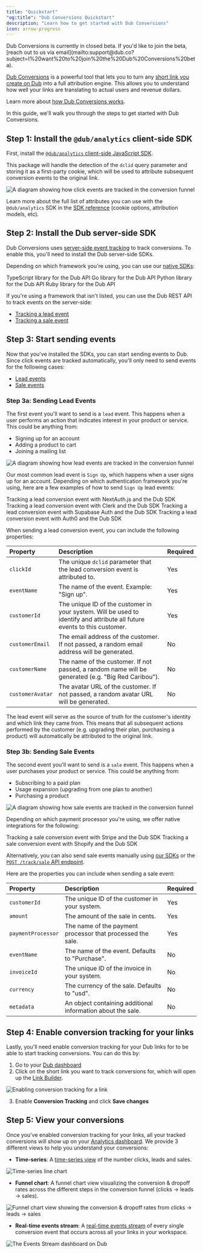 ```yaml
---
title: "Quickstart"
"og:title": "Dub Conversions Quickstart"
description: "Learn how to get started with Dub Conversions"
icon: arrow-progress
---
```



<Info>
  Dub Conversions is currently in closed beta. If you'd like to join the beta,
  [reach out to us via
  email](mailto:support@dub.co?subject=I%20want%20to%20join%20the%20Dub%20Conversions%20beta).
</Info>

[Dub Conversions](https://dub.co/help/article/dub-conversions) is a powerful tool that lets you to turn any [short link you create on Dub](https://dub.co/help/article/how-to-create-link) into a full attribution engine. This allows you to understand how well your links are translating to actual users and revenue dollars.

Learn more about [how Dub Conversions works](https://dub.co/help/article/dub-conversions).

In this guide, we'll walk you through the steps to get started with Dub Conversions.

## Step 1: Install the `@dub/analytics` client-side SDK

First, install the [`@dub/analytics` client-side JavaScript SDK](/sdks/js-client/overview).

This package will handle the detection of the `dclid` query parameter and storing it as a first-party cookie, which will be used to attribute subsequent conversion events to the original link.

<Frame>
  <img
    className="rounded-lg border border-gray-100"
    src="https://assets.dub.co/help/conversion-click-event.png"
    alt="A diagram showing how click events are tracked in the conversion funnel"
  />
</Frame>

<InstallDubAnalytics />

Learn more about the full list of attributes you can use with the `@dub/analytics` SDK in the [SDK reference](/sdks/js-client/overview) (cookie options, attribution models, etc).

## Step 2: Install the Dub server-side SDK

Dub Conversions uses [server-side event tracking](https://dub.co/help/article/dub-conversions#how-are-conversions-tracked) to track conversions. To enable this, you'll need to install the Dub server-side SDKs.

Depending on which framework you're using, you can use our [native SDKs](/sdks/overview):

<CardGroup>
  <Card
    title="TypeScript"
    icon="npm"
    href="/sdks/typescript/overview"
    horizontal
  >
    TypeScript library for the Dub API
  </Card>
  <Card
    title="Go"
    icon="golang"
    href="https://dub.co/solutions/go"
    iconType="brands"
    horizontal
  >
    Go library for the Dub API
  </Card>
  <Card
    title="Python"
    icon="python"
    href="https://dub.co/solutions/python"
    horizontal
  >
    Python library for the Dub API
  </Card>
  <Card title="Ruby" icon="gem" href="https://dub.co/solutions/ruby" horizontal>
    Ruby library for the Dub API
  </Card>
</CardGroup>

If you're using a framework that isn't listed, you can use the Dub REST API to track events on the server-side:

- [Tracking a lead event](/api-reference/endpoint/track-lead)
- [Tracking a sale event](/api-reference/endpoint/track-sale)

## Step 3: Start sending events

Now that you've installed the SDKs, you can start sending events to Dub. Since click events are tracked automatically, you'll only need to send events for the following cases:

- [Lead events](#step-3a-sending-lead-events)
- [Sale events](#step-3b-sending-sale-events)

### Step 3a: Sending Lead Events

The first event you'll want to send is a `lead` event. This happens when a user performs an action that indicates interest in your product or service. This could be anything from:

- Signing up for an account
- Adding a product to cart
- Joining a mailing list

<Frame>
  <img
    className="rounded-lg border border-gray-100"
    src="https://assets.dub.co/help/conversion-lead-event.png"
    alt="A diagram showing how lead events are tracked in the conversion funnel"
  />
</Frame>

Our most common lead event is `Sign Up`, which happens when a user signs up for an account. Depending on which authentication framework you're using, here are a few examples of how to send `Sign Up` lead events:

<CardGroup cols={1}>
  <Card
    title="NextAuth.js"
    icon="shield-halved"
    iconType="solid"
    href="/conversions/leads/next-auth"
    horizontal
  >
    Tracking a lead conversion event with NextAuth.js and the Dub SDK
  </Card>
  <Card
    title="Clerk"
    icon="shield-halved"
    iconType="solid"
    href="/conversions/leads/clerk"
    horizontal
  >
    Tracking a lead conversion event with Clerk and the Dub SDK
  </Card>
  <Card
    title="Supabase Auth"
    icon="shield-halved"
    iconType="solid"
    href="/conversions/leads/supabase-auth"
    horizontal
  >
    Tracking a lead conversion event with Supabase Auth and the Dub SDK
  </Card>
  <Card
    title="Auth0"
    icon="shield-halved"
    iconType="solid"
    href="/conversions/leads/auth0"
    horizontal
  >
    Tracking a lead conversion event with Auth0 and the Dub SDK
  </Card>
</CardGroup>

When sending a lead conversion event, you can include the following properties:

| Property         | Description                                                                                                              | Required |
| :--------------- | :----------------------------------------------------------------------------------------------------------------------- | :------- |
| `clickId`        | The unique `dclid` parameter that the lead conversion event is attributed to.                                            | Yes      |
| `eventName`      | The name of the event. Example: "Sign up".                                                                               | Yes      |
| `customerId`     | The unique ID of the customer in your system. Will be used to identify and attribute all future events to this customer. | Yes      |
| `customerEmail`  | The email address of the customer. If not passed, a random email address will be generated.                              | No       |
| `customerName`   | The name of the customer. If not passed, a random name will be generated (e.g. "Big Red Caribou").                       | No       |
| `customerAvatar` | The avatar URL of the customer. If not passed, a random avatar URL will be generated.                                    | No       |

The lead event will serve as the source of truth for the customer's identity and which link they came from. This means that all subsequent actions performed by the customer (e.g. upgrading their plan, purchasing a product) will automatically be attributed to the original link.

### Step 3b: Sending Sale Events

The second event you'll want to send is a `sale` event. This happens when a user purchases your product or service. This could be anything from:

- Subscribing to a paid plan
- Usage expansion (upgrading from one plan to another)
- Purchasing a product

<Frame>
  <img
    className="rounded-lg border border-gray-100"
    src="https://assets.dub.co/help/conversion-sale-event.png"
    alt="A diagram showing how sale events are tracked in the conversion funnel"
  />
</Frame>

Depending on which payment processor you're using, we offer native integrations for the following:

<CardGroup cols={1}>
  <Card
    title="Stripe"
    icon="stripe"
    href="/conversions/sales/stripe"
    horizontal
  >
    Tracking a sale conversion event with Stripe and the Dub SDK
  </Card>
  <Card
    title="Shopify"
    icon="shopify"
    href="/conversions/sales/shopify"
    horizontal
  >
    Tracking a sale conversion event with Shopify and the Dub SDK
  </Card>
</CardGroup>

Alternatively, you can also send sale events manually using [our SDKs](/sdks/overview) or the [`POST /track/sale` API endpoint](/api-reference/endpoint/track-sale).

Here are the properties you can include when sending a sale event:

| Property           | Description                                                 | Required |
| :----------------- | :---------------------------------------------------------- | :------- |
| `customerId`       | The unique ID of the customer in your system.               | Yes      |
| `amount`           | The amount of the sale in cents.                            | Yes      |
| `paymentProcessor` | The name of the payment processor that processed the sale.  | Yes      |
| `eventName`        | The name of the event. Defaults to "Purchase".              | No       |
| `invoiceId`        | The unique ID of the invoice in your system.                | No       |
| `currency`         | The currency of the sale. Defaults to "usd".                | No       |
| `metadata`         | An object containing additional information about the sale. | No       |

## Step 4: Enable conversion tracking for your links

Lastly, you'll need enable conversion tracking for your Dub links for to be able to start tracking conversions. You can do this by:

1. Go to your [Dub dashboard](https://app.dub.co)
2. Click on the short link you want to track conversions for, which will open up the [Link Builder](https://dub.co/help/article/dub-link-builder).

<Frame>
  <img
    src="/images/enable-conversion-tracking.png"
    alt="Enabling conversion tracking for a link"
  />
</Frame>

3. Enable **Conversion Tracking** and click **Save changes**

## Step 5: View your conversions

Once you've enabled conversion tracking for your links, all your tracked conversions will show up on your [Analytics dashboard](https://dub.co/help/article/dub-analytics). We provide 3 different views to help you understand your conversions:

- **Time-series**: A [time-series view](https://dub.co/help/article/dub-analytics#1-time-series-analytics-chart) of the number clicks, leads and sales.

<Frame>
  <img
    src="https://assets.dub.co/help/conversions-timeseries-analytics.png"
    alt="Time-series line chart"
  />
</Frame>

- **Funnel chart**: A funnel chart view visualizing the conversion & dropoff rates across the different steps in the conversion funnel (clicks → leads → sales).

<Frame>
  <img
    src="https://assets.dub.co/help/conversion-funnel-chart.png"
    alt="Funnel chart view showing the conversion & dropoff rates from clicks → leads → sales"
  />
</Frame>

- **Real-time events stream**: A [real-time events stream](https://dub.co/help/article/real-time-events-stream) of every single conversion event that occurs across all your links in your workspace.

<Frame>
  <img
    src="https://assets.dub.co/help/conversions-events-stream-dashboard.png"
    alt="The Events Stream dashboard on Dub"
  />
</Frame>
